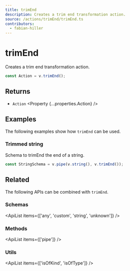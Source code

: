 ```yaml
---
title: trimEnd
description: Creates a trim end transformation action.
source: /actions/trimEnd/trimEnd.ts
contributors:
  - fabian-hiller
---
```



# trimEnd

Creates a trim end transformation action.

```ts
const Action = v.trimEnd();
```

## Returns

- `Action` <Property {...properties.Action} />

## Examples

The following examples show how `trimEnd` can be used.

### Trimmed string

Schema to trimEnd the end of a string.

```ts
const StringSchema = v.pipe(v.string(), v.trimEnd());
```

## Related

The following APIs can be combined with `trimEnd`.

### Schemas

<ApiList items={['any', 'custom', 'string', 'unknown']} />

### Methods

<ApiList items={['pipe']} />

### Utils

<ApiList items={['isOfKind', 'isOfType']} />
